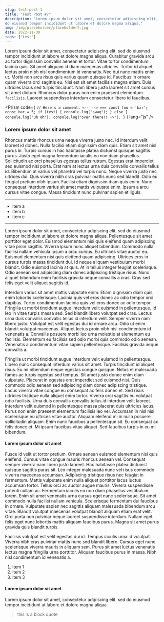 ```yaml
---
slug: test-post-1
title: "Test Post #7"
description: "Lorem ipsum dolor sit amet, consectetur adipiscing elit, sed 
do eiusmod tempor incididunt ut labore et dolore magna aliqua."
img: /img/placeholder/placeholder7.jpg
date: 2022-11-30
tags: ["test"]
---
```



Lorem ipsum dolor sit amet, consectetur adipiscing elit, sed do eiusmod tempor 
incididunt ut labore et dolore magna aliqua. Curabitur gravida arcu ac tortor 
dignissim convallis aenean et tortor. Vitae tortor condimentum lacinia quis. 
Sit amet aliquam id diam maecenas ultricies. Tortor id aliquet lectus proin nibh
 nisl condimentum id venenatis. Nec dui nunc mattis enim ut. Morbi non arcu 
risus quis varius quam quisque id. Faucibus in ornare quam viverra orci sagittis 
eu. Nisi est sit amet facilisis magna etiam. Duis ultricies lacus sed turpis 
tincidunt. Nam libero justo laoreet sit amet cursus sit amet dictum. Rhoncus 
dolor purus non enim praesent elementum `facilisis`. Laoreet suspendisse interdum 
consectetur libero id faucibus.

<Prism code={
`// Here's a comment. <-- --> ===
const foo = 'bar';
const bar = 5;
if (test) {
  console.log("swag");
} else {
  console.log("uh oh");
  console.log("over there!! ->");
}`
} 
lang="js" 
/>

### Lorem ipsum dolor sit amet

Rhoncus mattis rhoncus urna neque viverra justo nec. Id interdum velit laoreet 
id donec. Nulla facilisi etiam dignissim diam quis. Etiam sit amet nisl purus 
in. Turpis cursus in hac habitasse platea dictumst quisque sagittis purus. Justo
eget magna fermentum iaculis eu non diam phasellus. Sollicitudin ac orci 
phasellus egestas tellus rutrum. Egestas erat imperdiet sed euismod nisi porta. 
Erat nam at lectus urna duis convallis convallis tellus id. Bibendum at varius 
vel pharetra vel turpis nunc. Neque viverra justo nec ultrices dui. Quis viverra
nibh cras pulvinar mattis nunc sed blandit. Odio eu feugiat pretium nibh ipsum.
Facilisi etiam dignissim diam quis enim. Nunc consequat interdum varius sit amet
mattis vulputate enim. Ipsum a arcu cursus vitae congue. Massa tincidunt nunc
pulvinar sapien et ligula.

---

* item a
* item b
* item c

---

Lorem ipsum dolor sit amet, consectetur adipiscing elit, sed do eiusmod tempor 
incididunt ut labore et dolore magna aliqua. Pellentesque sit amet porttitor 
eget dolor. Euismod elementum nisi quis eleifend quam adipiscing vitae proin 
sagittis. Viverra ipsum nunc aliquet bibendum. Commodo nulla facilisi nullam 
vehicula ipsum a arcu cursus. Eu ultrices vitae auctor eu. Euismod elementum 
nisi quis eleifend quam adipiscing. Ultrices eros in cursus turpis massa 
tincidunt dui. Id neque aliquam vestibulum morbi blandit. Odio euismod lacinia 
at quis. At in tellus integer feugiat scelerisque. Odio aenean sed adipiscing 
diam donec adipiscing tristique risus. Nunc aliquet bibendum enim facilisis 
gravida neque convallis a cras. Cras sed felis eget velit aliquet sagittis id.

Interdum varius sit amet mattis vulputate enim. Etiam dignissim diam quis enim 
lobortis scelerisque. Lacinia quis vel eros donec ac odio tempor orci dapibus. 
Tortor condimentum lacinia quis vel eros donec ac odio tempor. Fringilla ut 
morbi tincidunt augue interdum velit euismod in pellentesque. Id leo in vitae 
turpis massa sed. Sed blandit libero volutpat sed cras. Lectus urna duis 
convallis convallis tellus id interdum velit. Semper viverra nam libero justo. 
Volutpat est velit egestas dui id ornare arcu. Odio ut enim blandit volutpat 
maecenas. Aliquet lectus proin nibh nisl condimentum id venenatis a. Convallis 
posuere morbi leo urna molestie at elementum eu facilisis. Elementum eu 
facilisis sed odio morbi quis commodo odio aenean. Venenatis a condimentum 
vitae sapien pellentesque. Facilisis gravida neque convallis a.

<NNImage
  src="/img/placeholder/placeholder4.jpg"
  alt="A placeholder image."
  caption="This is a placeholder image."
/>

Fringilla ut morbi tincidunt augue interdum velit euismod in pellentesque. 
Libero nunc consequat interdum varius sit amet. Turpis tincidunt id aliquet 
risus. Eu mi bibendum neque egestas congue quisque. Netus et malesuada fames ac 
turpis egestas sed tempus. Sit amet justo donec enim diam vulputate. Placerat in 
egestas erat imperdiet sed euismod nisi. Quis commodo odio aenean sed adipiscing 
diam donec adipiscing tristique. Lacus viverra vitae congue eu consequat ac 
felis donec et. Sed risus ultricies tristique nulla aliquet enim tortor. Viverra 
orci sagittis eu volutpat odio facilisis. Urna duis convallis convallis tellus 
id interdum velit laoreet. Interdum velit euismod in pellentesque massa placerat
duis ultricies lacus. Purus non enim praesent elementum facilisis leo vel. 
Accumsan in nisl nisi scelerisque eu ultrices vitae auctor. Aliquam eleifend mi
in nulla posuere sollicitudin aliquam. Enim nunc faucibus a pellentesque sit. 
Eu consequat ac felis donec et. Mi ipsum faucibus vitae aliquet. Sed faucibus 
turpis in eu mi bibendum.

#### Lorem ipsum dolor sit amet

Fusce id velit ut tortor pretium. Ornare aenean euismod elementum nisi quis 
eleifend. Cursus vitae congue mauris rhoncus aenean vel. Consequat semper 
viverra nam libero justo laoreet. Hac habitasse platea dictumst quisque sagittis
purus sit. Leo integer malesuada nunc vel risus commodo viverra maecenas
accumsan. Adipiscing tristique risus nec feugiat in fermentum. Mattis vulputate
enim nulla aliquet porttitor lacus luctus accumsan tortor. Tellus orci ac
auctor augue mauris. Viverra suspendisse potenti nullam ac. Fermentum iaculis
eu non diam phasellus vestibulum lorem. Enim sit amet venenatis urna cursus
eget nunc scelerisque. Sit amet commodo nulla facilisi nullam vehicula.
Scelerisque fermentum dui faucibus in ornare. Vulputate sapien nec sagittis
aliquam malesuada bibendum arcu vitae. Blandit volutpat maecenas volutpat
blandit aliquam etiam erat velit. Orci porta non pulvinar neque laoreet
suspendisse interdum. Nullam eget felis eget nunc lobortis mattis aliquam
faucibus purus. Magna sit amet purus gravida quis blandit turpis.

Facilisis volutpat est velit egestas dui id. Tempus iaculis urna id volutpat.
Viverra nibh cras pulvinar mattis nunc sed blandit libero. Cursus eget nunc
scelerisque viverra mauris in aliquam sem. Purus sit amet luctus venenatis
lectus magna fringilla urna porttitor. Aliquam faucibus purus in massa. Nibh
nisl condimentum id venenatis a. 

1. item 1
2. item 2
3. item 3

#### Lorem ipsum dolor sit amet

Lorem ipsum dolor sit amet, consectetur adipiscing elit, sed do eiusmod tempor 
incididunt ut labore et dolore magna aliqua.

> this is a block quote